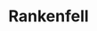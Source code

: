 
# Rankenfell
<ProjectDetails
  floatRight
  region="Riverlands"
  house="House Rankenfell"
  type="Castle"
  status="Abandoned"
  warp="/warp rankenfell"
  projectLead="GreyJedi"
  dateStarted="2019-05-26T07:00:00+00:00"
  dateCompleted="undefined"
/>
